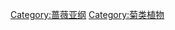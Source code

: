 {{catmore}}
{{Commonscat|Cornales}}

[[Category:蔷薇亚纲|Category:蔷薇亚纲]]
[[Category:菊类植物|Category:菊类植物]]